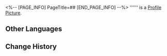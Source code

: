 <%-- [PAGE_INFO]
PageTitle=##
[END_PAGE_INFO] --%>
{{Item Infobox
|id          = 250565
|image       = Item .png
|type        = Dice Face
|invCategory = 
|rarity      = 5
|effect      = 
|description = 
}}
'''''' is a [[Profile Picture]].

==Other Languages==
{{Other Languages
|en   = 
|zhs  = 
|zht  = 
|ja   = 
|ko   = 
|es   = 
|fr   = 
|ru   = 
|th   = 
|vi   = 
|de   = 
|id   = 
|pt   = 
}}

==Change History==
{{Change History|1.6}}